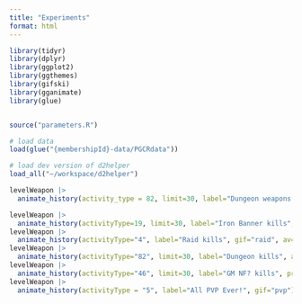 ```yaml
---
title: "Experiments"
format: html
---
```


```r
library(tidyr)
library(dplyr)
library(ggplot2)
library(ggthemes)
library(gifski)
library(gganimate)
library(glue)


source("parameters.R")
```

```r
# load data
load(glue("{membershipId}-data/PGCRdata"))
```

```r
# load dev version of d2helper
load_all("~/workspace/d2helper")
```


```r
levelWeapon |>
  animate_history(activity_type = 82, limit=30, label="Dungeon weapons over time")

levelWeapon |> 
  animate_history(activityType=19, limit=30, label="Iron Banner kills", prefix="ib")
levelWeapon |>
  animate_history(activityType="4", label="Raid kills", gif="raid", av="raid")
levelWeapon |>
  animate_history(activityType="82", limit=30, label="Dungeon kills", av="dungeon")
levelWeapon |>
  animate_history(activityType="46", limit=30, label="GM NF? kills", prefix="gm")
levelWeapon |> 
  animate_history(activityType = "5", label="All PVP Ever!", gif="pvp")


```

